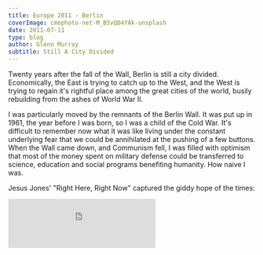 ---
title: Europe 2011 - Berlin
coverImage: cmophoto-net-M_B5vQD4YAk-unsplash
date: 2011-07-11
type: blog
author: Glenn Murray
subtitle: Still A City Divided
---

Twenty years after the fall of the Wall, Berlin is still a city divided. Economically, the East is trying to catch up to the West, and the West is trying to regain it's rightful place among the great cities of the world, busily rebuilding from the ashes of World War II.

<Berlin2011SlideShow />

I was particularly moved by the remnants of the Berlin Wall. It was put up in 1961, the year before I was born, so I was a child of the Cold War. It's difficult to remember now what it was like living under the constant underlying fear that we could be annihilated at the pushing of a few buttons.
When the Wall came down, and Communism fell, I was filled with optimism that most of the money spent on military defense could be transferred to science, education and social programs benefiting humanity. How naive I was.

Jesus Jones' "Right Here, Right Now" captured the giddy hope of the times:

<iframe src="https://open.spotify.com/embed/track/3fcGGP62sllcNEhuFJVYeC" width="300" height="100" frameborder="0" allowtransparency="true" allow="encrypted-media"></iframe>


<BerlinWall2011SlideShow />
